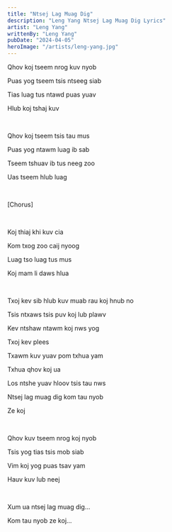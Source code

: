 ```yaml
---
title: "Ntsej Lag Muag Dig"
description: "Leng Yang Ntsej Lag Muag Dig Lyrics"
artist: "Leng Yang"
writtenBy: "Leng Yang"
pubDate: "2024-04-05"
heroImage: "/artists/leng-yang.jpg"
---
```


Qhov koj tseem nrog kuv nyob

Puas yog tseem tsis ntseeg siab

Tias luag tus ntawd puas yuav

Hlub koj tshaj kuv

<br />

Qhov koj tseem tsis tau mus

Puas yog ntawm luag ib sab

Tseem tshuav ib tus neeg zoo

Uas tseem hlub luag

<br />

[Chorus]

<br />

Koj thiaj khi kuv cia

Kom txog zoo caij nyoog

Luag tso luag tus mus

Koj mam li daws hlua

<br />

Txoj kev sib hlub kuv muab rau koj hnub no

Tsis ntxaws tsis puv koj lub plawv

Kev ntshaw ntawm koj nws yog

Txoj kev plees

Txawm kuv yuav pom txhua yam

Txhua qhov koj ua

Los ntshe yuav hloov tsis tau nws

Ntsej lag muag dig kom tau nyob

Ze koj

<br />

Qhov kuv tseem nrog koj nyob

Tsis yog tias tsis mob siab

Vim koj yog puas tsav yam

Hauv kuv lub neej

<br />

Xum ua ntsej lag muag dig...

Kom tau nyob ze koj...
